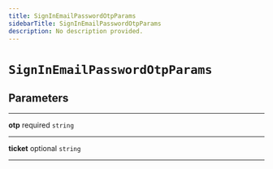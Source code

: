 ```yaml
---
title: SignInEmailPasswordOtpParams
sidebarTitle: SignInEmailPasswordOtpParams
description: No description provided.
---
```


# `SignInEmailPasswordOtpParams`

## Parameters

---

**<span className="parameter-name">otp</span>** <span className="optional-status">required</span> <code>string</code>

---

**<span className="parameter-name">ticket</span>** <span className="optional-status">optional</span> <code>string</code>

---
